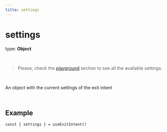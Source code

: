 ```yaml
---
title: settings
---
```


# settings
type: **Object**

<br />

> Please, check the [playground](/#playground) section to see all the available settings.

<br />

An object with the current settings of the exit intent

<br />

## Example

```tsx
const { settings } = useExitIntent()
```
